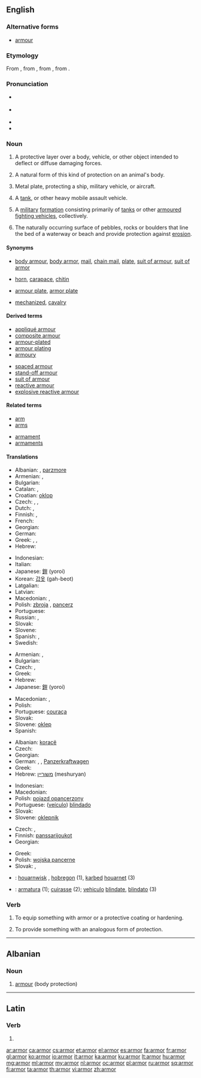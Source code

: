 ==English==

===Alternative forms===
* [[armour]] {{qualifier|British|Canadian|Australian}}

===Etymology===
From {{etyl|enm}} {{term|armour|armo(u)r/armure|lang=enm}}, from {{etyl|xno}} {{term|armure|armour(e)/armure|lang=fro}}, from {{etyl|fro}} {{term|armure|armëure|lang=fro}}, from {{etyl|la}} {{term|armatura|armātūra|lang=la}}.

===Pronunciation===
* {{a|UK}} {{IPA|/ˈɑː(ɹ)mə(ɹ)/}}
* {{a|US}} {{IPA|/ˈɑːɹmɚ/}}
* {{audio|en-us-armor.ogg|Audio (US)}}
* {{rhymes|ɑː(ɹ)mə(ɹ)}}

===Noun===
{{wikipedia|armour|armor}}
{{en-noun|s|-}} {{chiefly|US}}

# {{uncountable}} A protective layer over a body, vehicle, or other object intended to deflect or diffuse damaging forces.
# {{uncountable}} A natural form of this kind of protection on an animal's body.
# {{uncountable}} Metal plate, protecting a ship, military vehicle, or aircraft.
# {{countable}} A [[tank]], or other heavy mobile assault vehicle.
# {{military|uncountable}} A [[military]] [[formation]] consisting primarily of [[tanks]] or other [[armoured fighting vehicles]],  collectively.
# {{hydrology|uncountable}} The naturally occurring surface of pebbles, rocks or boulders that line the bed of a waterway or beach and provide protection against [[erosion]].

====Synonyms====
* {{sense|body armour}} [[body armour]], [[body armor]], [[mail]], [[chain mail]], [[plate]], [[suit of armour]], [[suit of armor]]
* {{sense|animal}} [[horn]], [[carapace]], [[chitin]]
* {{sense|metal plate}} [[armour plate]], [[armor plate]]
* {{sense|military}} [[mechanized]], [[cavalry]]

====Derived terms====
{{rel-top|terms derived from armor (noun)}}
* [[appliqué armour]]
* [[composite armour]]
* [[armour-plated]]
* [[armour plating]]
* [[armoury]]
{{rel-mid}}
* [[spaced armour]]
* [[stand-off armour]]
* [[suit of armour]]
* [[reactive armour]]
* [[explosive reactive armour]]
{{rel-bottom}}

====Related terms====
{{rel-top|}}
* [[arm]]
* [[arms]]
{{rel-mid}}
* [[armament]]
* [[armaments]]
{{rel-bottom}}

====Translations====
{{trans-top|protective layer over a body, vehicle, or other object intended to deflect or diffuse damaging forces}}
* Albanian: {{t+|sq|armor}}, [[parzmore]]
* Armenian: {{t-|hy|զրահ|tr=zrah}},  {{t-|hy|պատյան|tr=patyan}}
* Bulgarian: {{t+|bg|броня}}
* Catalan: {{t+|ca|arnès|m}}, {{t+|ca|armadura|f}}
* Croatian: [[oklop]] {{m}}
* Czech: {{t+|cs|brnění|n}}, {{t+|cs|zbroj|f}}, {{t-|cs|pancíř|m}}
* Dutch: {{t+|nl|pantser|f}}, {{t|nl|harnas|n}}
* Finnish: {{t+|fi|haarniska}}, {{t-|fi|panssari}}
* French: {{t+|fr|armure|f}}
* Georgian: {{t-|ka|აბჯარი}}
* German: {{t+|de|Rüstung|f}}
* Greek: {{t+|el|θωράκιση|f|tr=thorákisi|sc=Grek}}, {{t+|el|πανοπλία|f|tr=panoplía|sc=Grek}}, {{t+|el|οπλισμός|m|tr=oplismós|sc=Grek}}
* Hebrew: {{t+|he|שריון|m|tr=shiryon}}
{{trans-mid}}
* Indonesian: {{t+|id|zirah}}
* Italian: {{t+|it|armatura|f}}
* Japanese: [[鎧]] (yoroi)
* Korean: [[갑옷]] (gah-beot)
* Latgalian: {{tø|ltg|brūne}}
* Latvian: {{t-|lv|bruņas|p}}
* Macedonian: {{t-|mk|оклоп|m|tr=óklop}},  {{t-|mk|панцир|m|tr=páncir}}
* Polish: [[zbroja]] {{f}}, [[pancerz]] {{m}}
* Portuguese: {{t+|pt|armadura|f}}
* Russian: {{t+|ru|броня|f|tr=bronjá|sc=Cyrl}}, {{t+|ru|латы|f|p|tr=láty|sc=Cyrl}}
* Slovak: {{t-|sk|brnenie|n}}
* Slovene: {{t+|sl|oklep|m}}
* Spanish: {{t+|es|armadura|f}}, {{t-|es|blindaje|m}}
* Swedish: {{t-|sv|rustning|c}}
{{trans-bottom}}

{{trans-top|natural form of this kind of protection on an animal's body}}
* Armenian: {{t-|hy|զրահ|tr=zrah}},  {{t-|hy|պատյան|tr=patyan}}
* Bulgarian: {{t-|bg|защитна обвивка}}
* Czech: {{t-|cs|krunýř|m}},  {{qualifier|colloquially}} {{t-|cs|pancíř|m}}
* Greek: {{t+|el|θωράκιση|f|tr=thorákisi|sc=Grek}}
* Hebrew: {{t+|he|שריון|m}}
* Japanese: [[鎧]] (yoroi)
{{trans-mid}}
* Macedonian: {{t-|mk|оклоп|m|tr=óklop}},  {{t-|mk|школка|f|tr=škólka}}
* Polish: {{t+|pl|pancerz|m}}
* Portuguese: [[couraça]] {{f}}
* Slovak: {{t-|sk|pancier|m}}
* Slovene: [[oklep]] {{m}}
* Spanish: {{t-|es|coraza|f}}
{{trans-bottom}}

{{trans-see|tank}}

{{trans-top|other heavy mobile assault vehicle}}
* Albanian: [[koracë]]
* Czech: {{t-|cs|obrněné vozidlo|n}}
* Georgian: {{t-|ka|ჯავშან-ტექნიკა}}
* German: {{t-|de|Panzerung|f}}, {{t+|de|Panzer|m}}, [[Panzerkraftwagen]]
* Greek: {{t+|el|τεθωρακισμένο|n|tr=tethorakisméno|sc=Grek}}
* Hebrew: [[משוריין]] (meshuryan) {{m}}
{{trans-mid}}
* Indonesian: {{t-|id|lapis baja}}
* Macedonian: {{t-|mk|оклоп|m|tr=óklop}}
* Polish: [[pojazd opancerzony]] {{m}}
* Portuguese: ([[veículo]]) [[blindado]] {{m}}
* Slovak: {{t-|sk|obrnené vozidlo|n}}
* Slovene: [[oklepnik]] {{m}}
{{trans-bottom}}

{{trans-top|military formation consisting primarily of tanks}}
* Czech: {{t-|cs|obrněné vojsko|n}},  {{t-|cs|obrněná vojska|p}}
* Finnish: [[panssarijoukot]] {{p}}
* Georgian: {{t-|ka|ჯავშან-ტექნიკა}}
{{trans-mid}}
* Greek: {{t+|el|τεθωρακισμένα|n|p|tr=tethorakisména|sc=Grek}}
* Polish: [[wojska pancerne]] {{p}}
* Slovak: {{t-|sk|obrnené vojsko|n}},  {{t-|sk|obrnené vojská|p}}
{{trans-bottom}}

{{checktrans}}
* {{ttbc|br}}: [[houarnwisk]] {{m}}, [[hobregon]] {{m}} (1), [[karbed]] [[houarnet]] (3)
* {{ttbc|ia}}: [[armatura]] (1); [[cuirasse]] (2); [[vehiculo]] [[blindate]], [[blindato]] (3)

===Verb===
{{en-verb}}

# {{transitive}} To equip something with armor or a protective coating or hardening.
# {{transitive}} To provide something with an analogous form of protection.

----

==Albanian==

===Noun===
{{head|sq|noun}}

# [[armour]] (body protection)

{{tbot entry|Albanian|armour|2009|November|sq}}

----

==Latin==

===Verb===
{{la-verb-form|armor}}

# {{conjugation of|armo|armō|1|s|pres|pass|ind|lang=la}}

[[ar:armor]]
[[ca:armor]]
[[cs:armor]]
[[et:armor]]
[[el:armor]]
[[es:armor]]
[[fa:armor]]
[[fr:armor]]
[[gl:armor]]
[[ko:armor]]
[[io:armor]]
[[it:armor]]
[[ka:armor]]
[[ku:armor]]
[[lt:armor]]
[[hu:armor]]
[[mg:armor]]
[[ml:armor]]
[[my:armor]]
[[nl:armor]]
[[oc:armor]]
[[pl:armor]]
[[ru:armor]]
[[sq:armor]]
[[fi:armor]]
[[ta:armor]]
[[th:armor]]
[[vi:armor]]
[[zh:armor]]